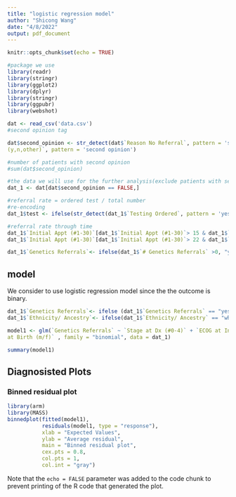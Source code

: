 ```yaml
---
title: "logistic regression model"
author: "Shicong Wang"
date: "4/8/2022"
output: pdf_document
---
```


```r
knitr::opts_chunk$set(echo = TRUE)
```

```r
#package we use
library(readr)
library(stringr)
library(ggplot2)
library(dplyr)
library(stringr)
library(ggpubr)
library(webshot)
```

```r
dat <- read_csv('data.csv')
#second opinion tag 

dat$second_opinion <- str_detect(dat$`Reason No Referral`, pattern = 'second opinion') | str_detect(dat$`Somatic Testing
(y,n,other)`, pattern = 'second opinion')

#number of patients with second opinion
#sum(dat$second_opinion)

#the data we will use for the further analysis(exclude patients with second opinion)
dat_1 <- dat[dat$second_opinion == FALSE,]

#referral rate = ordered test / total number
#re-encoding 
dat_1$test <- ifelse(str_detect(dat_1$`Testing Ordered`, pattern = 'yes'), 1, 0)

#referral rate through time 
dat_1$`Initial Appt (#1-30)`[dat_1$`Initial Appt (#1-30)`> 15 & dat_1$`Initial Appt (#1-30)`< 16]  <- 15
dat_1$`Initial Appt (#1-30)`[dat_1$`Initial Appt (#1-30)`> 22 & dat_1$`Initial Appt (#1-30)`< 23]  <- 22

dat_1$`Genetics Referrals`<- ifelse(dat_1$`# Genetics Referrals` >0, "yes", "no")
```


## model

We consider to use logistic regression model since the the outcome is binary.

```r
dat_1$`Genetics Referrals`<- ifelse (dat_1$`Genetics Referrals` == "yes", 1, 0)
dat_1$`Ethnicity/ Ancestry`<- ifelse(dat_1$`Ethnicity/ Ancestry` == "white", "white", "not white")

model1 <- glm(`Genetics Referrals` ~ `Stage at Dx (#0-4)` + `ECOG at Initial (#0-4)` + `Age at Dx (#)` + `Ethnicity/ Ancestry` + `Sex Assigned
at Birth (m/f)` , family = "binomial", data = dat_1)

summary(model1)
```

## Diagnosisted Plots

### Binned residual plot

```r
library(arm)
library(MASS)
binnedplot(fitted(model1), 
           residuals(model1, type = "response"), 
           xlab = "Expected Values", 
           ylab = "Average residual", 
           main = "Binned residual plot",
           cex.pts = 0.8, 
           col.pts = 1, 
           col.int = "gray")

```

Note that the `echo = FALSE` parameter was added to the code chunk to prevent printing of the R code that generated the plot.
